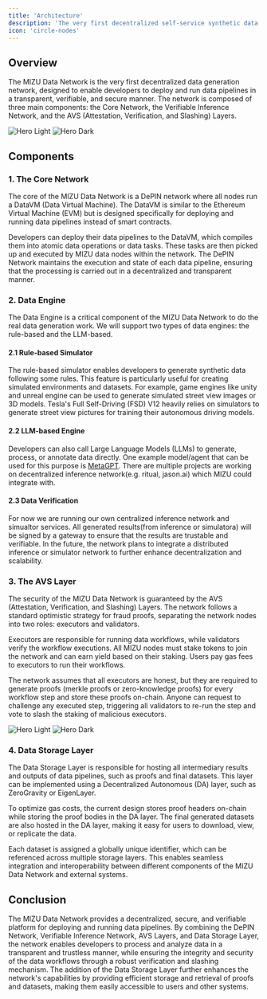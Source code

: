 ```yaml
---
title: 'Architecture'
description: 'The very first decentralized self-service synthetic data generation network'
icon: 'circle-nodes'
---
```


## Overview

The MIZU Data Network is the very first decentralized data generation network, designed to enable developers to deploy and run data pipelines in a transparent, verifiable, and secure manner. The network is composed of three main components: the Core Network, the Verifiable Inference Network, and the AVS (Attestation, Verification, and Slashing) Layers.

<img
  className="block dark:hidden"
  src="/images/architecture-light.png"
  alt="Hero Light"
/>
<img
  className="hidden dark:block"
  src="/images/architecture-dark.png"
  alt="Hero Dark"
/>

## Components

### 1. The Core Network

The core of the MIZU Data Network is a DePIN network where all nodes run a DataVM (Data Virtual Machine). The DataVM is similar to the Ethereum Virtual Machine (EVM) but is designed specifically for deploying and running data pipelines instead of smart contracts.

Developers can deploy their data pipelines to the DataVM, which compiles them into atomic data operations or data tasks. These tasks are then picked up and executed by MIZU data nodes within the network. The DePIN Network maintains the execution and state of each data pipeline, ensuring that the processing is carried out in a decentralized and transparent manner.

### 2. Data Engine

The Data Engine is a critical component of the MIZU Data Network to do the real data generation work. We will support two types of data engines: the rule-based and the LLM-based.

#### 2.1 Rule-based Simulator

The rule-based simulator enables developers to generate synthetic data following some rules. This feature is particularly useful for creating simulated environments and datasets. For example, game engines like unity and unreal engine can be used to generate simulated street view images or 3D models. Tesla's Full Self-Driving (FSD) V12 heavily relies on simulators to generate street view pictures for training their autonomous driving models.

#### 2.2 LLM-based Engine

Developers can also call Large Language Models (LLMs) to generate, process, or annotate data directly. One example model/agent that can be used for this purpose is [MetaGPT](https://github.com/geekan/MetaGPT). There are multiple projects are working on decentralized inference network(e.g. ritual, jason.ai) which MIZU could integrate with.

#### 2.3 Data Verification

For now we are running our own centralized inference network and simualtor services. All generated results(from inference or simulatora) will be signed by a gateway to ensure that the results are trustable and verifiable. In the future, the network plans to integrate a distributed inference or simulator network to further enhance decentralization and scalability.

### 3. The AVS Layer

The security of the MIZU Data Network is guaranteed by the AVS (Attestation, Verification, and Slashing) Layers. The network follows a standard optimistic strategy for fraud proofs, separating the network nodes into two roles: executors and validators.

Executors are responsible for running data workflows, while validators verify the workflow executions. All MIZU nodes must stake tokens to join the network and can earn yield based on their staking. Users pay gas fees to executors to run their workflows.

The network assumes that all executors are honest, but they are required to generate proofs (merkle proofs or zero-knowledge proofs) for every workflow step and store these proofs on-chain. Anyone can request to challenge any executed step, triggering all validators to re-run the step and vote to slash the staking of malicious executors.

<img
  className="block dark:hidden"
  src="/images/avs-light.png"
  alt="Hero Light"
/>
<img
  className="hidden dark:block"
  src="/images/avs-dark.png"
  alt="Hero Dark"
/>

### 4. Data Storage Layer

The Data Storage Layer is responsible for hosting all intermediary results and outputs of data pipelines, such as proofs and final datasets. This layer can be implemented using a Decentralized Autonomous (DA) layer, such as ZeroGravity or EigenLayer.

To optimize gas costs, the current design stores proof headers on-chain while storing the proof bodies in the DA layer. The final generated datasets are also hosted in the DA layer, making it easy for users to download, view, or replicate the data.

Each dataset is assigned a globally unique identifier, which can be referenced across multiple storage layers. This enables seamless integration and interoperability between different components of the MIZU Data Network and external systems.

## Conclusion

The MIZU Data Network provides a decentralized, secure, and verifiable platform for deploying and running data pipelines. By combining the DePIN Network, Verifiable Inference Network, AVS Layers, and Data Storage Layer, the network enables developers to process and analyze data in a transparent and trustless manner, while ensuring the integrity and security of the data workflows through a robust verification and slashing mechanism. The addition of the Data Storage Layer further enhances the network's capabilities by providing efficient storage and retrieval of proofs and datasets, making them easily accessible to users and other systems.